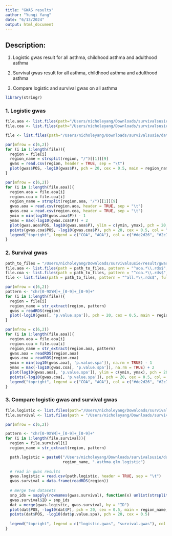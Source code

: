 ```yaml
---
title: "GWAS results"
author: "Yunqi Yang"
date: "6/13/2024"
output: html_document
---
```


## Description:

1. Logistic gwas result for all asthma, childhood asthma and adulthood asthma

2. Survival gwas result for all asthma, childhood asthma and adulthood asthma

3. Compare logistic and survival gwas on all asthma

```r
library(stringr)
```

### 1. Logistic gwas
```r
file.aoa <- list.files(path="/Users/nicholeyang/Downloads/survivalsusie/data/gwas_logistic_out/aoa", pattern = "\\.glm\\.logistic$", full.names = TRUE)
file.coa <- list.files(path="/Users/nicholeyang/Downloads/survivalsusie/data/gwas_logistic_out/coa", pattern = "\\.glm\\.logistic$", full.names = TRUE)

file <- list.files(path="/Users/nicholeyang/Downloads/survivalsusie/data/gwas_logistic_out/all", pattern = "\\.glm\\.logistic$", full.names = TRUE)
```

```r

par(mfrow = c(6,2))
for (i in 1:length(file)){
  region = file[i]
  region_name = strsplit(region, "/")[[1]][9]
  gwas = read.csv(region, header = TRUE, sep = "\t")
  plot(gwas$POS, -log10(gwas$P), pch = 20, cex = 0.5, main = region_name, ylab = "log10-pval", xlab = "Position")
}

```


```r

par(mfrow = c(6,2))
for (i in 1:length(file.aoa)){
  region.aoa = file.aoa[i]
  region.coa = file.coa[i]
  region_name = strsplit(region.aoa, "/")[[1]][9]
  gwas.aoa = read.csv(region.aoa, header = TRUE, sep = "\t")
  gwas.coa = read.csv(region.coa, header = TRUE, sep = "\t")
  ymin = min(log10(gwas.aoa$P)) - 1
  ymax = max(-log10(gwas.coa$P)) + 2
  plot(gwas.aoa$POS, log10(gwas.aoa$P), ylim = c(ymin, ymax), pch = 20, cex = 0.5, col = "#2c7fb8", main = region_name, ylab = "log10-pval", xlab = "Position")
  points(gwas.coa$POS, -log10(gwas.coa$P), pch = 20, cex = 0.5, col = "#de2d26")
  legend("topright", legend = c("COA", "AOA"), col = c("#de2d26", "#2c7fb8"), pch = 20)
}

```








### 2. Survival gwas

```r
path_to_files = "/Users/nicholeyang/Downloads/survivalsusie/result/gwas_surv"
file.aoa <- list.files(path = path_to_files, pattern = "^aoa.*\\.rds$", full.names = TRUE)
file.coa <- list.files(path = path_to_files, pattern = "^coa.*\\.rds$", full.names = TRUE)
file <- list.files(path = path_to_files, pattern = "^all.*\\.rds$", full.names = TRUE)

```

```r

par(mfrow = c(6,2))
pattern <- "chr[0-9XYM]+_[0-9]+_[0-9]+"
for (i in 1:length(file)){
  region = file[i]
  region_name = str_extract(region, pattern)
  gwas = readRDS(region)
  plot(-log10(gwas[, 'p.value.spa']), pch = 20, cex = 0.5, main = region_name, ylab = "log10-pval", xlab = "Position")
}

```


```r

par(mfrow = c(6,2))
for (i in 1:length(file.aoa)){
  region.aoa = file.aoa[i]
  region.coa = file.coa[i]
  region_name = str_extract(region.aoa, pattern)
  gwas.aoa = readRDS(region.aoa)
  gwas.coa = readRDS(region.coa)
  ymin = min(log10(gwas.aoa[, 'p.value.spa']), na.rm = TRUE) - 1
  ymax = max(-log10(gwas.coa[, 'p.value.spa']), na.rm = TRUE) + 2
  plot(log10(gwas.aoa[, 'p.value.spa']), ylim = c(ymin, ymax), pch = 20, cex = 0.5, col = "#2c7fb8", main = region_name, ylab = "log10-pval", xlab = "Position")
  points(-log10(gwas.coa[, 'p.value.spa']), pch = 20, cex = 0.5, col = "#de2d26")
  legend("topright", legend = c("COA", "AOA"), col = c("#de2d26", "#2c7fb8"), pch = 20)
}

```






### 3. Compare logistic gwas and survival gwas 

```r
file.logistic <- list.files(path="/Users/nicholeyang/Downloads/survivalsusie/data/gwas_logistic_out/all", pattern = "\\.glm\\.logistic$", full.names = TRUE)
file.survival <- list.files(path = "/Users/nicholeyang/Downloads/survivalsusie/result/gwas_surv", pattern = "^all.*\\.rds$", full.names = TRUE)
```



```r

par(mfrow = c(6,2))

pattern <- "chr[0-9XYM]+_[0-9]+_[0-9]+"
for (i in 1:length(file.survival)){
  region = file.survival[i]
  region_name = str_extract(region, pattern)

  path.logistic = paste0("/Users/nicholeyang/Downloads/survivalsusie/data/gwas_logistic_out/all/gwas_", 
                         region_name, ".asthma.glm.logistic")
  
  # read in gwas results
  gwas.logistic = read.csv(path.logistic, header = TRUE, sep = "\t")
  gwas.survival = data.frame(readRDS(region))
  
  # merge two datasets
  snp_ids = sapply(rownames(gwas.survival), function(x) unlist(strsplit(x, "_"))[1])
  gwas.survival$ID = snp_ids
  dat = merge(gwas.logistic, gwas.survival, by = "ID")
  plot(dat$POS, -log10(dat$P), pch = 20, cex = 0.5, main = region_name, ylab = "log10-pval", xlab = "Position", ylim = c(0, max(-log10(dat$P), -log10(dat$p.value.spa)) + 1), col = "#de2d26")
  points(dat$POS, -log10(dat$p.value.spa), pch = 20, cex = 0.5)
  
  legend("topright", legend = c("logistic.gwas", "survival.gwas"), col = c("#de2d26", 1), pch = 20)
}

```








